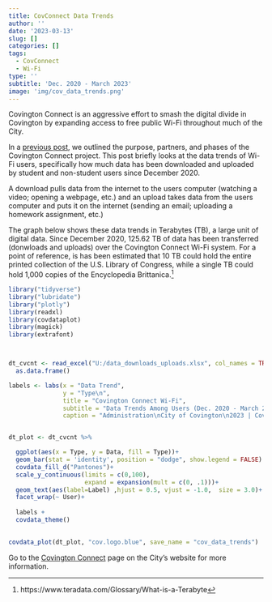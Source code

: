 ```yaml
---
title: CovConnect Data Trends
author: ''
date: '2023-03-13'
slug: []
categories: []
tags:
  - CovConnect
  - Wi-Fi
type: ''
subtitle: 'Dec. 2020 - March 2023'
image: 'img/cov_data_trends.png'
---
```


Covington Connect is an aggressive effort to smash the digital divide in Covington by expanding access to free public Wi-Fi throughout much of the City.

In a [previous post](https://covanalytics.github.io/post/2022-08-22-covconnect-registrations/), we outlined the purpose, partners, and phases of the Covington Connect project.  This post briefly looks at the data trends of Wi-Fi users, specifically how much data has been downloaded and uploaded by student and non-student users since December 2020.

A download pulls data from the internet to the users computer (watching a video; opening a webpage, etc.) and an upload takes data from the users computer and puts it on the internet (sending an email; uploading a homework assignment, etc.)

The graph below shows these data trends in Terabytes (TB), a large unit of digital data.  Since December 2020, 125.62 TB of data has been transferred (donwloads and uploads) over the Covington Connect Wi-Fi system.  For a point of reference, is has been estimated that 10 TB could hold the entire printed collection of the U.S. Library of Congress, while a single TB could hold 1,000 copies of the Encyclopedia Brittanica.^[https://www.teradata.com/Glossary/What-is-a-Terabyte]


```r
library("tidyverse")
library("lubridate")
library("plotly")
library(readxl)
library(covdataplot)
library(magick)
library(extrafont)



dt_cvcnt <- read_excel("U:/data_downloads_uploads.xlsx", col_names = TRUE)%>%
  as.data.frame()

```

```r
labels <- labs(x = "Data Trend", 
               y = "Type\n", 
               title = "Covington Connect Wi-Fi",
               subtitle = "Data Trends Among Users (Dec. 2020 - March 2023)\n",
               caption = "Administration\nCity of Covington\n2023 | CovData")


dt_plot <- dt_cvcnt %>%

  ggplot(aes(x = Type, y = Data, fill = Type))+
  geom_bar(stat = 'identity', position = "dodge", show.legend = FALSE) +
  covdata_fill_d("Pantones")+
  scale_y_continuous(limits = c(0,100),
                     expand = expansion(mult = c(0, .1)))+
  geom_text(aes(label=Label) ,hjust = 0.5, vjust = -1.0,  size = 3.0)+
  facet_wrap(~ User)+
  
  labels +
  covdata_theme()
          

covdata_plot(dt_plot, "cov.logo.blue", save_name = "cov_data_trends")

```



Go to the [Covington Connect](https://www.covingtonky.gov/government/covington-connect) page on the City's website for more information.\
